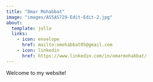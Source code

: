 ```yaml
---
title: "Omar Mohabbat"
image: "images/AS5A5729-Edit-Edit-2.jpg"
about:
  template: jolla
  links:
    - icon: envelope
      href: mailto:omohabbat05@gmail.com
    - icon: linkedin
      href: https://www.linkedin.com/in/omarmohabbat/
---
```


Welcome to my website!
